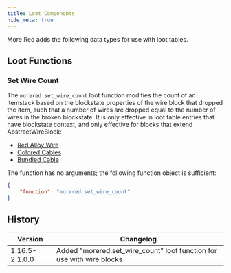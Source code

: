 ```yaml
---
title: Loot Components
hide_meta: true
---
```


More Red adds the following data types for use with loot tables.

## Loot Functions

### Set Wire Count

The `morered:set_wire_count` loot function modifies the count of an itemstack based on the blockstate properties of the wire block that dropped the item, such that a number of wires are dropped equal to the number of wires in the broken blockstate. It is only effective in loot table entries that have blockstate context, and only effective for blocks that extend AbstractWireBlock:

* [Red Alloy Wire](/en/mod/morered/docs/content/wires_and_cables/red_alloy_wire)
* [Colored Cables](/en/mod/morered/docs/content/wires_and_cables/colored_cables)
* [Bundled Cable](/en/mod/morered/docs/content/wires_and_cables/bundled_cable)

The function has no arguments; the following function object is sufficient:

```json
{
	"function": "morered:set_wire_count"
}
```

## History

| Version | Changelog
| --- | -
| 1.16.5-2.1.0.0 | Added "morered:set_wire_count" loot function for use with wire blocks